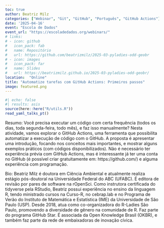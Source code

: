 ```yaml
---
toc: true
author: Beatriz Milz
categories: ["Webinar", "Git", "GitHub", "Português", "GitHub Actions"]
date: '2025-04-16'
event: "Escola de Dados"
event_url: "https://escoladedados.org/webinars/"
# links:
# - icon: github
#   icon_pack: fab
#   name: Repositório
#   url: https://github.com/beatrizmilz/2025-03-pyladies-odd-geobr
# - icon: images
#   icon_pack: far
#   name: Slides
#   url: https://beatrizmilz.github.io/2025-03-pyladies-odd-geobr/
location:  "Online"
title: "Automatize tarefas com GitHub Actions: Primeiros passos"
image: featured.png
---
```


```r
#| echo: false
#| results: asis
source(here::here("R/utils.R"))
read_yaml_talks_pt()
```

Resumo: Você precisa executar um código com certa frequência (todos os dias, toda segunda-feira, todo mês), e faz isso manualmente? Nesta atividade, vamos explorar o GitHub Actions, uma ferramenta que possibilita automatizar a execução de código com o GitHub. A proposta é apresentar uma introdução, focando nos conceitos mais importantes, e mostrar alguns exemplos práticos (com códigos disponibilizados). Não é necessário ter experiência prévia com GitHub Actions, mas é interessante já ter uma conta no GitHub (é possível criar gratuitamente em: https://github.com/) e alguma experiência com programação.

Bio: Beatriz Milz é doutora em Ciência Ambiental e atualmente realiza estágio pós-doutoral na Universidade Federal do ABC (UFABC). É editora de revisão por pares de software na rOpenSci. Como instrutora certificada do tidyverse pela RStudio, Beatriz possui experiência no ensino da linguagem R, tendo ministrado cursos na Curso-R, no cebrap.lab e no Programa de Verão do Instituto de Matemática e Estatística (IME) da Universidade de São Paulo (USP). Desde 2018, atua como co-organizadora do R-Ladies São Paulo, promovendo a diversidade de gênero na comunidade de R. Faz parte do programa GitHub Star. É associada da Open Knowledge Brasil (OKBR), e também faz parte da rede de embaixadoras de inovação cívica.

